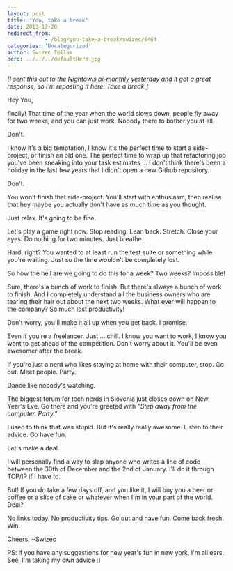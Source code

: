 ```yaml
---
layout: post
title: 'You, take a break'
date: 2013-12-20
redirect_from: 
            - /blog/you-take-a-break/swizec/6464
categories: 'Uncategorized'
author: Swizec Teller
hero: ../../../defaultHero.jpg
---
```

_\[I sent this out to the [Nightowls bi-monthly](http://swiz.ec/nightowls-list) yesterday and it got a great response, so I'm reposting it here. Take a break.]_



Hey You,



finally! That time of the year when the world slows down, people fly away for two weeks, and you can just work. Nobody there to bother you at all.



Don't.



I know it's a big temptation, I know it's the perfect time to start a side-project, or finish an old one. The perfect time to wrap up that refactoring job you've been sneaking into your task estimates ... I don't think there's been a holiday in the last few years that I didn't open a new Github repository.



Don't.



You won't finish that side-project. You'll start with enthusiasm, then realise that hey maybe you actually don't have as much time as you thought.



Just relax. It's going to be fine.



Let's play a game right now. Stop reading. Lean back. Stretch. Close your eyes. Do nothing for two minutes. Just breathe.



Hard, right? You wanted to at least run the test suite or something while you're waiting. Just so the time wouldn't be completely lost.



So how the hell are we going to do this for a week? Two weeks? Impossible!



Sure, there's a bunch of work to finish. But there's always a bunch of work to finish. And I completely understand all the business owners who are tearing their hair out about the next two weeks. What ever will happen to the company? So much lost productivity!



Don't worry, you'll make it all up when you get back. I promise.



Even if you're a freelancer. Just ... chill. I know you want to work, I know you want to get ahead of the competition. Don't worry about it. You'll be even awesomer after the break.



If you're just a nerd who likes staying at home with their computer, stop. Go out. Meet people. Party.



Dance like nobody's watching.



The biggest forum for tech nerds in Slovenia just closes down on New Year's Eve. Go there and you're greeted with _"Step away from the computer. Party."_



I used to think that was stupid. But it's really really awesome. Listen to their advice. Go have fun.



Let's make a deal.



I will personally find a way to slap anyone who writes a line of code between the 30th of December and the 2nd of January. I'll do it through TCP/IP if I have to.



But! If you do take a few days off, and you like it, I will buy you a beer or coffee or a slice of cake or whatever when I'm in your part of the world. Deal?



No links today. No productivity tips. Go out and have fun. Come back fresh. Win.



Cheers, ~Swizec



PS: if you have any suggestions for new year's fun in new york, I'm all ears. See, I'm taking my own advice :)